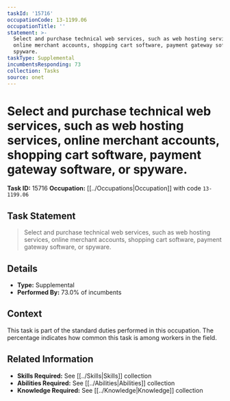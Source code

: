 ```yaml
---
taskId: '15716'
occupationCode: 13-1199.06
occupationTitle: ''
statement: >-
  Select and purchase technical web services, such as web hosting services,
  online merchant accounts, shopping cart software, payment gateway software, or
  spyware.
taskType: Supplemental
incumbentsResponding: 73
collection: Tasks
source: onet
---
```

# Select and purchase technical web services, such as web hosting services, online merchant accounts, shopping cart software, payment gateway software, or spyware.

**Task ID:** 15716
**Occupation:** [[../Occupations|Occupation]] with code `13-1199.06`

## Task Statement

> Select and purchase technical web services, such as web hosting services, online merchant accounts, shopping cart software, payment gateway software, or spyware.

## Details

- **Type:** Supplemental
- **Performed By:** 73.0% of incumbents

## Context

This task is part of the standard duties performed in this occupation. The percentage indicates how common this task is among workers in the field.

## Related Information

- **Skills Required:** See [[../Skills|Skills]] collection
- **Abilities Required:** See [[../Abilities|Abilities]] collection
- **Knowledge Required:** See [[../Knowledge|Knowledge]] collection
